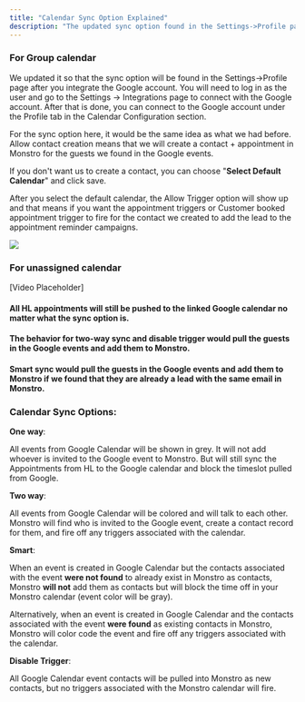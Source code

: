 ---
title: "Calendar Sync Option Explained"
description: "The updated sync option found in the Settings->Profile page after integrating the Google account."
---


### For Group calendar

We updated it so that the sync option will be found in the Settings->Profile page after you integrate the Google account. You will need to log in as the user and go to the Settings -> Integrations page to connect with the Google account. After that is done, you can connect to the Google account under the Profile tab in the Calendar Configuration section.

For the sync option here, it would be the same idea as what we had before. Allow contact creation means that we will create a contact + appointment in Monstro for the guests we found in the Google events.

If you don't want us to create a contact, you can choose "**Select Default Calendar**" and click save.

After you select the default calendar, the Allow Trigger option will show up and that means if you want the appointment triggers or Customer booked appointment trigger to fire for the contact we created to add the lead to the appointment reminder campaigns.

![](https://s3.amazonaws.com/cdn.freshdesk.com/data/helpdesk/attachments/production/48098784224/original/mvSbY_fxdNHCBuNUeETgGsVjjJCDFBq4Cw.png?1618603086)
  
### For unassigned calendar

[Video Placeholder]

#### All HL appointments will still be pushed to the linked Google calendar no matter what the sync option is.

#### The behavior for two-way sync and disable trigger would pull the guests in the Google events and add them to Monstro.

#### Smart sync would pull the guests in the Google events and add them to Monstro if we found that they are already a lead with the same email in Monstro.

### Calendar Sync Options:

**One way**:

All events from Google Calendar will be shown in grey. It will not add whoever is invited to the Google event to Monstro. But will still sync the Appointments from HL to the Google calendar and block the timeslot pulled from Google.

**Two way**:

All events from Google Calendar will be colored and will talk to each other. Monstro will find who is invited to the Google event, create a contact record for them, and fire off any triggers associated with the calendar.

**Smart**:

When an event is created in Google Calendar but the contacts associated with the event  **were not found**  to already exist in Monstro as contacts, Monstro  **will not**  add them as contacts but will block the time off in your Monstro calendar (event color will be gray).

Alternatively, when an event is created in Google Calendar and the contacts associated with the event  **were found**  as existing contacts in Monstro, Monstro will color code the event and fire off any triggers associated with the calendar.

**Disable Trigger**:

All Google Calendar event contacts will be pulled into Monstro as new contacts, but no triggers associated with the Monstro calendar will fire.
